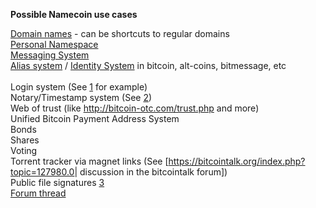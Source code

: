 '''Possible Namecoin use cases'''

[[Domain names]] - can be shortcuts to regular domains<br>
[[Personal Namespace]]<br>
[[Messaging System]]<br>
[[Namespace:Aliases|Alias system]] / [[Namespace:Identity|Identity System]] in bitcoin, alt-coins, bitmessage, etc<br>
<br>
Login system  (See [http://p2pconnects.us/2013/05/10/namecoin-cryptographic-login-that-doesnt-suck/] for example)<br>
Notary/Timestamp system (See [http://news.techworld.com/security/3449015/could-the-bitcoin-network-be-used-as-an-ultrasecure-notary-service/])<br>
Web of trust (like http://bitcoin-otc.com/trust.php and more)<br>
Unified Bitcoin Payment Address System<br>
Bonds<br>
Shares<br>
Voting<br>
Torrent tracker via magnet links (See [https://bitcointalk.org/index.php?topic=127980.0| discussion in the bitcointalk forum])<br>
Public file signatures [https://bitcointalk.org/index.php?topic=210876|bitcointalk]
<br>

[http://dot-bit.org/forum/viewtopic.php?p=2618#p2618 Forum thread]<br>